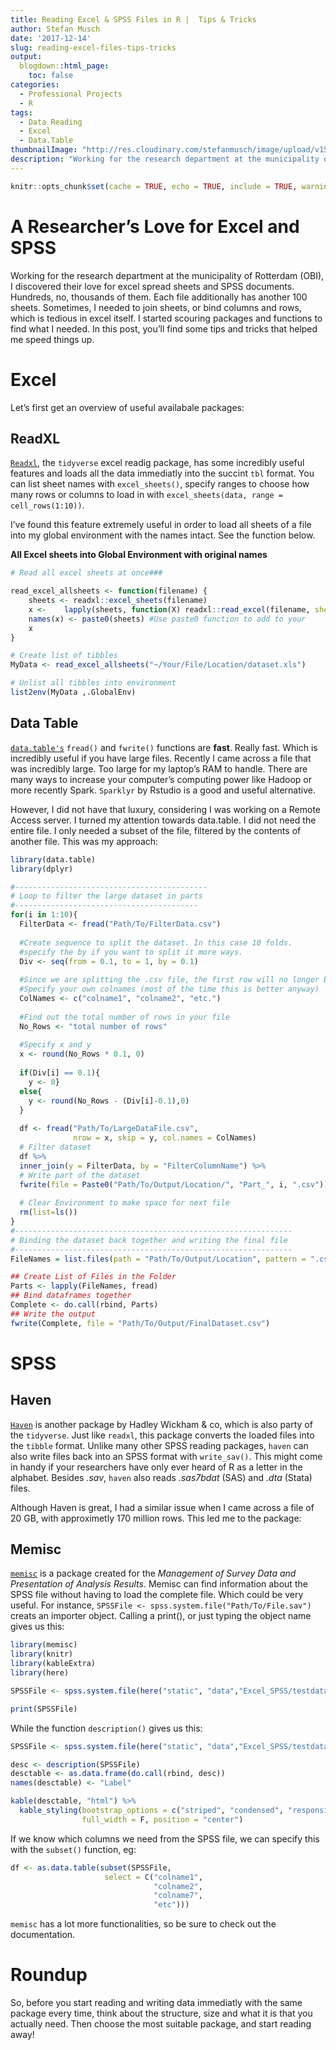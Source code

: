 ```yaml
---
title: Reading Excel & SPSS Files in R |  Tips & Tricks
author: Stefan Musch
date: '2017-12-14'
slug: reading-excel-files-tips-tricks
output:
  blogdown::html_page:
    toc: false
categories:
  - Professional Projects
  - R
tags:
  - Data Reading
  - Excel
  - Data.Table
thumbnailImage: "http://res.cloudinary.com/stefanmusch/image/upload/v1513248425/thumbnail/Excel.png"
description: "Working for the research department at the municipality of Rotterdam (OBI), I discovered their love for excel spread sheets and SPSS documents. In this post, you'll find some tips and tricks that helped me speed things up."
---
```


```r
knitr::opts_chunk$set(cache = TRUE, echo = TRUE, include = TRUE, warning = FALSE, message = FALSE)
```

# A Researcher's Love for Excel and SPSS

Working for the research department at the municipality of Rotterdam (OBI), I discovered their love for excel spread sheets and SPSS documents. Hundreds, no, thousands of them. Each file additionally has another 100 sheets. Sometimes, I needed to join sheets, or bind columns and rows, which is tedious in excel itself. I started scouring packages and functions to find what I needed. In this post, you'll find some tips and tricks that helped me speed things up.

# Excel

Let's first get an overview of useful availabale packages:

## ReadXL

[`Readxl`](https://cran.r-project.org/web/packages/readxl/index.html), the `tidyverse` excel readig package, has some incredibly useful features and loads all the data immediatly into the succint `tbl` format. You can list sheet names with `excel_sheets()`, specify ranges to choose how many rows or columns to load in with `excel_sheets(data, range = cell_rows(1:10))`. 

I've found this feature extremely useful in order to load  all sheets of a file into my global environment with the names intact. See the function below.


**All Excel sheets into Global Environment with original names**
```r
# Read all excel sheets at once###

read_excel_allsheets <- function(filename) {
    sheets <- readxl::excel_sheets(filename)
    x <-    lapply(sheets, function(X) readxl::read_excel(filename, sheet = X))
    names(x) <- paste0(sheets) #Use paste0 function to add to your
    x
}

# Create list of tibbles
MyData <- read_excel_allsheets("~/Your/File/Location/dataset.xls")

# Unlist all tibbles into environment
list2env(MyData ,.GlobalEnv)

```

## Data Table

[`data.table's`](https://cran.r-project.org/web/packages/data.table/index.html) `fread()` and `fwrite()` functions are **fast**. Really fast. Which is incredibly useful if you have large files. Recently I came across a file that was incredibly large. Too large for my laptop's RAM to handle. There are many ways to increase your computer's computing power like Hadoop or more recently Spark. `Sparklyr` by Rstudio is a good and useful alternative. 

However, I did not have that luxury, considering I was working on a Remote Access server. I turned my attention towards data.table. I did not need the entire file. I only needed a subset of the file, filtered by the contents of another file. This was my approach:

```r
library(data.table)
library(dplyr)

#-------------------------------------------
# Loop to filter the large dataset in parts
#-----------------------------------------
for(i in 1:10){
  FilterData <- fread("Path/To/FilterData.csv")
  
  #Create sequence to split the dataset. In this case 10 folds. 
  #specify the by if you want to split it more ways.
  Div <- seq(from = 0.1, to = 1, by = 0.1) 
  
  #Since we are splitting the .csv file, the first row will no longer be the header. 
  #Specify your own colnames (most of the time this is better anyway)
  ColNames <- c("colname1", "colname2", "etc.")
  
  #Find out the total number of rows in your file
  No_Rows <- "total number of rows"
  
  #Specify x and y
  x <- round(No_Rows * 0.1, 0)
  
  if(Div[i] == 0.1){
    y <- 0}
  else{
    y <- round(No_Rows - (Div[i]-0.1),0)
  }
  
  df <- fread("Path/To/LargeDataFile.csv", 
              nrow = x, skip = y, col.names = ColNames)
  # Filter dataset
  df %>%
  inner_join(y = FilterData, by = "FilterColumnName") %>%
  # Write part of the dataset
  fwrite(file = Paste0("Path/To/Output/Location/", "Part_", i, ".csv")) 
  
  # Clear Environment to make space for next file
  rm(list=ls())
}
#--------------------------------------------------------------
# Binding the dataset back together and writing the final file
#--------------------------------------------------------------
FileNames = list.files(path = "Path/To/Output/Location", pattern = ".csv", full.names = T)

## Create List of Files in the Folder
Parts <- lapply(FileNames, fread)
## Bind dataframes together
Complete <- do.call(rbind, Parts)
## Write the output
fwrite(Complete, file = "Path/To/Output/FinalDataset.csv")

```

# SPSS

## Haven

[`Haven`](https://cran.r-project.org/web/packages/haven/index.html) is another package by Hadley Wickham & co, which is also party of the `tidyverse`. Just like `readxl`, this package converts the loaded files into the `tibble` format. Unlike many other SPSS reading packages, `haven` can also write files back into an SPSS format with `write_sav()`. This might come in handy if your researchers have only ever heard of R as a letter in the alphabet. Besides *.sav*, `haven` also reads *.sas7bdat* (SAS) and *.dta* (Stata) files. 

Although Haven is great, I had a similar issue when I came across a file of 20 GB, with approximetly 170 million rows. This led me to the package: 

## Memisc

[`memisc`](https://cran.r-project.org/web/packages/memisc/index.html) is a package created for the *Management of Survey Data and Presentation of Analysis Results*. Memisc can find information about the SPSS file without having to load the complete file. Which could be very useful. 
For instance, `SPSSFile <- spss.system.file("Path/To/File.sav")` creats an importer object. Calling a print(), or just typing the object name gives us this:
  
```r
library(memisc)
library(knitr)
library(kableExtra)
library(here)

SPSSFile <- spss.system.file(here("static", "data","Excel_SPSS/testdata.sav"))

print(SPSSFile)
```
While the function `description()` gives us this:
  
```r

SPSSFile <- spss.system.file(here("static", "data","Excel_SPSS/testdata.sav"))

desc <- description(SPSSFile)
desctable <- as.data.frame(do.call(rbind, desc))
names(desctable) <- "Label"

kable(desctable, "html") %>%
  kable_styling(bootstrap_options = c("striped", "condensed", "responsive"), 
                full_width = F, position = "center")
```

If we know which columns we need from the SPSS file, we can specify this with the `subset()` function, eg:

```r

df <- as.data.table(subset(SPSSFile, 
                     select = C("colname1",
                                "colname2",
                                "colname7",
                                "etc")))
```

`memisc` has a lot more functionalities, so be sure to check out the documentation. 

# Roundup

So, before you start reading and writing data immediatly with the same package every time, think about the structure, size and what it is that you actually need. Then choose the most suitable package, and start reading away!